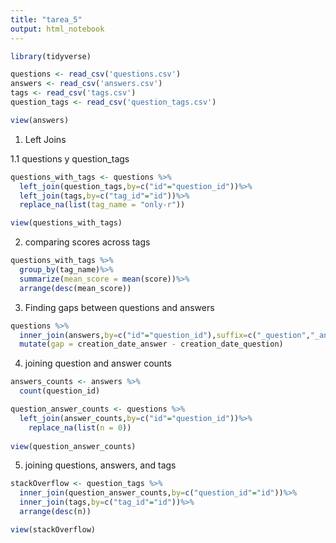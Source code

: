 ```yaml
---
title: "tarea_5"
output: html_notebook
---
```


```r

library(tidyverse)

questions <- read_csv('questions.csv')
answers <- read_csv('answers.csv')
tags <- read_csv('tags.csv')
question_tags <- read_csv('question_tags.csv')

view(answers)

```
1.    Left Joins

1.1   questions y question_tags
```r
questions_with_tags <- questions %>%
  left_join(question_tags,by=c("id"="question_id"))%>%
  left_join(tags,by=c("tag_id"="id"))%>%
  replace_na(list(tag_name = "only-r"))

view(questions_with_tags)

```

2.    comparing scores across tags

```r

questions_with_tags %>%
  group_by(tag_name)%>%
  summarize(mean_score = mean(score))%>%
  arrange(desc(mean_score))

```

3.    Finding gaps between questions and answers
```r
questions %>%
  inner_join(answers,by=c("id"="question_id"),suffix=c("_question","_answer"))%>%
  mutate(gap = creation_date_answer - creation_date_question)
```
4.    joining question and answer counts
```r
answers_counts <- answers %>%
  count(question_id)

question_answer_counts <- questions %>%
  left_join(answer_counts,by=c("id"="question_id"))%>%
    replace_na(list(n = 0))
  
view(question_answer_counts)

```
5.    joining questions, answers, and tags
```r
stackOverflow <- question_tags %>%
  inner_join(question_answer_counts,by=c("question_id"="id"))%>%
  inner_join(tags,by=c("tag_id"="id"))%>%
  arrange(desc(n))

view(stackOverflow)


```

